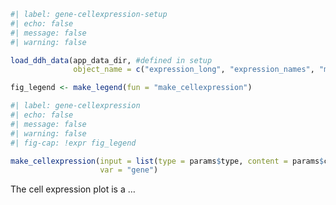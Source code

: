 ```r
#| label: gene-cellexpression-setup
#| echo: false
#| message: false
#| warning: false

load_ddh_data(app_data_dir, #defined in setup
              object_name = c("expression_long", "expression_names", "mean_virtual_gene_expression", "gene_expression_upper", "gene_expression_lower"))

fig_legend <- make_legend(fun = "make_cellexpression")
```

```r
#| label: gene-cellexpression
#| echo: false
#| message: false
#| warning: false
#| fig-cap: !expr fig_legend

make_cellexpression(input = list(type = params$type, content = params$content), 
                    var = "gene")

```
The cell expression plot is a ... 